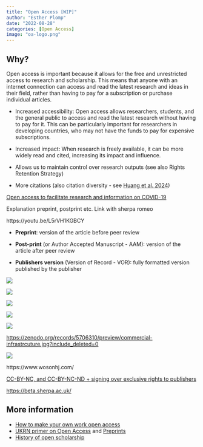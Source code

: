 ---
title: "Open Access [WIP]"
author: "Esther Plomp"
date: "2022-08-28"
categories: [Open Access]
image: "oa-logo.png"
---

## Why?

Open access is important because it allows for the free and unrestricted access to research and scholarship. This means that anyone with an internet connection can access and read the latest research and ideas in their field, rather than having to pay for a subscription or purchase individual articles.

-   Increased accessibility: Open access allows researchers, students, and the general public to access and read the latest research without having to pay for it. This can be particularly important for researchers in developing countries, who may not have the funds to pay for expensive subscriptions.

-   Increased impact: When research is freely available, it can be more widely read and cited, increasing its impact and influence.

-   Allows us to maintain control over research outputs (see also Rights Retention Strategy)

-   More citations (also citation diversity - see [Huang et al. 2024](https://doi.org/10.1007/s11192-023-04894-0))

[Open access to facilitate research and information on COVID-19](https://en.unesco.org/covid19/communicationinformationresponse/opensolutions)

Explanation preprint, postprint etc. Link with sherpa romeo

https://youtu.be/L5rVH1KGBCY

-   **Preprint**: version of the article before peer review

-   **Post-print** (or Author Accepted Manuscript - AAM): version of the article after peer review

-   **Publishers version** (Version of Record - VOR): fully formatted version published by the publisher

![](images/paste-4A0F3BC6.png)

![](images/article_repositories.png)

[![](images/FeDYFh6X0AAFBOr.jpg)](https://twitter.com/AStrasser116/status/1576648460194807808/photo/1)

![](images/paste-C573648A.png)

![](images/default.jpg)

<https://zenodo.org/records/5706310/preview/commercial-infrastrcuture.jpg?include_deleted=0>

![](images/open-access.jpg){fig-alt="An overview of the different open access options. Diamond is indicated with a diamond coloured open access logo (an open lock), explaining that this is published without charges. Green open access has a green open access logo and the text: self-archiving using repositories without charges. Gold open acces has a yellow/gold open access logo and says published with charges. Hybrid has two hungry dragons saying pay me, with the text published or read with charges. Bronze has a drawn pile of poop with the text published without clear reuse permission."}

https://www.wosonhj.com/

[CC-BY-NC, and CC-BY-NC-ND + signing over exclusive rights to publishers](https://www.authorsalliance.org/2023/06/05/read-your-open-access-publishing-agreements-or-how-you-might-accidentally-give-elsevier-or-wiley-the-exclusive-right-to-profit-from-your-oa-article/)

<https://beta.sherpa.ac.uk/>

## More information

-   [How to make your own work open access](https://cyber.harvard.edu/hoap/How_to_make_your_own_work_open_access)
-   [UKRN primer on Open Access](https://osf.io/94rsp/) and [Preprints](https://osf.io/m4zyh/)
-   [History of open scholarship](https://open-science.cwts.nl/introduction/open-scholarly-communication/history-of-open-scholarship)
